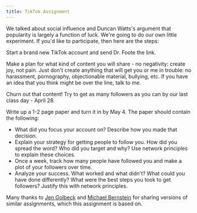 ```yaml
---
title: TikTok Assignment
---
```

We talked about social influence and Duncan Watts\'s argument that
popularity is largely a function of luck. We\'re going to do our own
little experiment. If you\'d like to participate, then here are the
steps:

Start a brand new TikTok account and send Dr. Foote the link.

Make a plan for what kind of content you will share - no negativity:
create joy, not pain. Just don\'t create anything that will get you or
me in trouble: no harassment, pornography, objectionable material,
bullying, etc. If you have an idea that you think might be over the
line, talk to me.

Churn out that content! Try to get as many followers as you can by our
last class day - April 28.

Write up a 1-2 page paper and turn it in by May 4. The paper should
contain the following:

-   What did you focus your account on? Describe how you made that
    decision.
-   Explain your strategy for getting people to follow you. How did you
    spread the word? Who did you target and why? Use network principles
    to explain these choices.
-   Once a week, track how many people have followed you and make a plot
    of your followers over time.
-   Analyze your success. What worked and what didn\'t? What could you
    have done differently? What were the best steps you took to get
    followers? Justify this with network principles.

Many thanks to [Jen Golbeck](https://www.cs.umd.edu/~golbeck/) and
[Michael Bernstein](https://hci.stanford.edu/msb/) for sharing versions
of similar assignments, which this assignment is based on.
